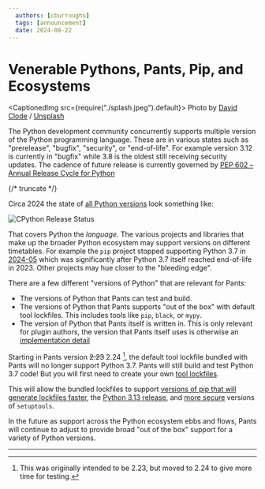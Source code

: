 ```yaml
---
  authors: [cburroughs]
  tags: [announcement]
  date: 2024-08-22
---
```


# Venerable Pythons, Pants, Pip, and Ecosystems

<CaptionedImg src={require("./splash.jpeg").default}>
  Photo by [David Clode](https://unsplash.com/@davidclode) /
  [Unsplash](https://unsplash.com/photos/python-resting-its-head-on-body-yrcaXCWe0VY)
</CaptionedImg>

The Python development community concurrently supports multiple version of the Python programming language. These are in various states such as "prerelease", "bugfix", "security", or "end-of-life". For example version 3.12 is currently in "bugfix" while 3.8 is the oldest still receiving security updates. The cadence of future release is currently governed by [PEP 602 – Annual Release Cycle for Python](https://peps.python.org/pep-0602/)

{/* truncate */}

Circa 2024 the state of [all Python versions](https://devguide.python.org/versions/) look something like:

![CPython Release Status](./cpython-release-status.png)

That covers Python the _language_. The various projects and libraries that make up the broader Python ecosystem may support versions on different timetables. For example the `pip` project stopped supporting Python 3.7 in [2024-05](https://pip.pypa.io/en/stable/news/#b1-2024-05-06) which was significantly after Python 3.7 itself reached end-of-life in 2023. Other projects may hue closer to the "bleeding edge".

There are a few different "versions of Python" that are relevant for Pants:

- The versions of Python that Pants can test and build.
- The versions of Python that Pants supports "out of the box" with default tool lockfiles. This includes tools like `pip`, `black`, or `mypy`.
- The version of Python that Pants itself is written in. This is only relevant for plugin authors, the version that Pants itself uses is otherwise an [implementation detail](/blog/2023/02/23/the-pants-launcher-binary-a-much-simpler-way-to-install-and-run-pants)

Starting in Pants version ~~2.23~~ 2.24 [^1], the default tool lockfile bundled with Pants will no longer support Python 3.7. Pants will still build and test Python 3.7 code! But you will first need to create your own [tool lockfiles](https://www.pantsbuild.org/2.21/docs/python/overview/lockfiles#lockfiles-for-tools).

This will allow the bundled lockfiles to support [versions of pip that will generate lockfiles faster](https://pip.pypa.io/en/stable/news/#v24-2), the [Python 3.13 release](https://github.com/pantsbuild/pants/issues/21103), and [more secure](https://github.com/pantsbuild/pants/issues/21184) versions of `setuptools`.

In the future as support across the Python ecosystem ebbs and flows, Pants will continue to adjust to provide broad "out of the box" support for a variety of Python versions.

---

[^1]: This was originally intended to be 2.23, but moved to 2.24 to give more time for testing.
